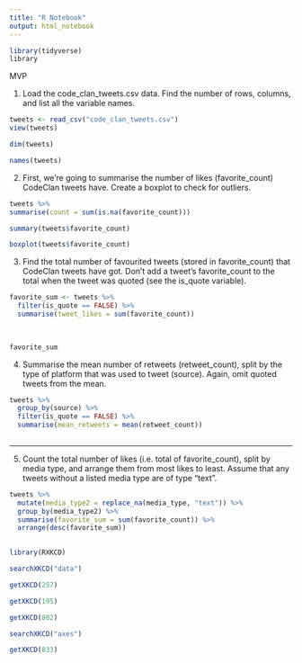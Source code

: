```yaml
---
title: "R Notebook"
output: html_notebook
---
```


```r
library(tidyverse)
library
```



MVP

1. Load the code_clan_tweets.csv data. Find the number of rows, columns, and list all the variable names.



```r
tweets <- read_csv("code_clan_tweets.csv")
view(tweets)
```

```r
dim(tweets)
```
 
```r
names(tweets)
```
 


2. First, we’re going to summarise the number of likes (favorite_count) CodeClan tweets have. Create a boxplot to check for outliers.

```r
tweets %>%
summarise(count = sum(is.na(favorite_count)))
```


```r
summary(tweets$favorite_count)

```



```r
boxplot(tweets$favorite_count)
```





3. Find the total number of favourited tweets (stored in favorite_count) that CodeClan tweets have got. Don’t add a tweet’s favorite_count to the total when the tweet was quoted (see the is_quote variable).


```r
favorite_sum <- tweets %>%
  filter(is_quote == FALSE) %>%
  summarise(tweet_likes = sum(favorite_count)) 
  
   
```

```r
favorite_sum
```


4. Summarise the mean number of retweets (retweet_count), split by the type of platform that was used to tweet (source). Again, omit quoted tweets from the mean.


```r
tweets %>%
  group_by(source) %>%
  filter(is_quote == FALSE) %>%
  summarise(mean_retweets = mean(retweet_count)) 
  
```

-----------------------------------------------------------------

5. Count the total number of likes (i.e. total of favorite_count), split by media type, and arrange them from most likes to least. Assume that any tweets without a listed media type are of type “text”.



```r
tweets %>%
  mutate(media_type2 = replace_na(media_type, "text")) %>%
  group_by(media_type2) %>%
  summarise(favorite_sum = sum(favorite_count)) %>%
  arrange(desc(favorite_sum))
  
```














```r
library(RXKCD)
```


```r
searchXKCD("data")
```


```r
getXKCD(257)
```

```r
getXKCD(195)
```


```r
getXKCD(802)
```

```r
searchXKCD("axes")
```


```r
getXKCD(833)
```






